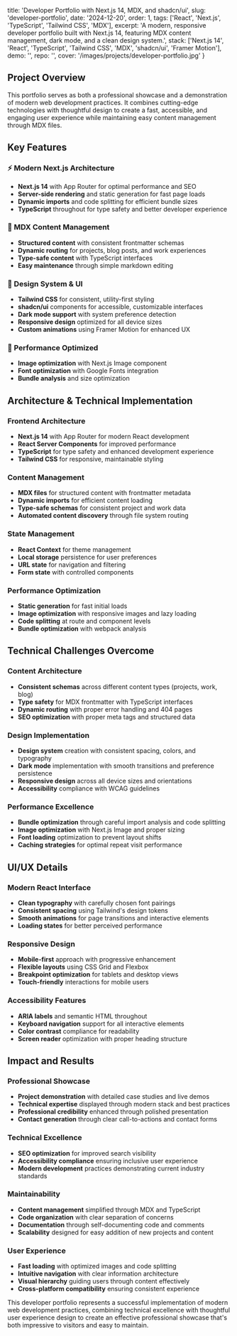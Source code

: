   title: 'Developer Portfolio with Next.js 14, MDX, and shadcn/ui',
  slug: 'developer-portfolio',
  date: '2024-12-20',
  order: 1,
  tags: ['React', 'Next.js', 'TypeScript', 'Tailwind CSS', 'MDX'],
  excerpt: 'A modern, responsive developer portfolio built with Next.js 14, featuring MDX content management, dark mode, and a clean design system.',
  stack: ['Next.js 14', 'React', 'TypeScript', 'Tailwind CSS', 'MDX', 'shadcn/ui', 'Framer Motion'],
  demo: '',
  repo: '',
  cover: '/images/projects/developer-portfolio.jpg'
}

## Project Overview

This portfolio serves as both a professional showcase and a demonstration of modern web development practices. It combines cutting-edge technologies with thoughtful design to create a fast, accessible, and engaging user experience while maintaining easy content management through MDX files.

## Key Features

### ⚡ Modern Next.js Architecture
- **Next.js 14** with App Router for optimal performance and SEO
- **Server-side rendering** and static generation for fast page loads
- **Dynamic imports** and code splitting for efficient bundle sizes
- **TypeScript** throughout for type safety and better developer experience

### 📝 MDX Content Management
- **Structured content** with consistent frontmatter schemas
- **Dynamic routing** for projects, blog posts, and work experiences
- **Type-safe content** with TypeScript interfaces
- **Easy maintenance** through simple markdown editing

### 🎨 Design System & UI
- **Tailwind CSS** for consistent, utility-first styling
- **shadcn/ui** components for accessible, customizable interfaces
- **Dark mode support** with system preference detection
- **Responsive design** optimized for all device sizes
- **Custom animations** using Framer Motion for enhanced UX

### 🚀 Performance Optimized
- **Image optimization** with Next.js Image component
- **Font optimization** with Google Fonts integration
- **Bundle analysis** and size optimization


## Architecture & Technical Implementation

### Frontend Architecture
- **Next.js 14** with App Router for modern React development
- **React Server Components** for improved performance
- **TypeScript** for type safety and enhanced development experience
- **Tailwind CSS** for responsive, maintainable styling

### Content Management
- **MDX files** for structured content with frontmatter metadata
- **Dynamic imports** for efficient content loading
- **Type-safe schemas** for consistent project and work data
- **Automated content discovery** through file system routing

### State Management
- **React Context** for theme management
- **Local storage** persistence for user preferences
- **URL state** for navigation and filtering
- **Form state** with controlled components

### Performance Optimization
- **Static generation** for fast initial loads
- **Image optimization** with responsive images and lazy loading
- **Code splitting** at route and component levels
- **Bundle optimization** with webpack analysis

## Technical Challenges Overcome

### Content Architecture
- **Consistent schemas** across different content types (projects, work, blog)
- **Type safety** for MDX frontmatter with TypeScript interfaces
- **Dynamic routing** with proper error handling and 404 pages
- **SEO optimization** with proper meta tags and structured data

### Design Implementation
- **Design system** creation with consistent spacing, colors, and typography
- **Dark mode** implementation with smooth transitions and preference persistence
- **Responsive design** across all device sizes and orientations
- **Accessibility** compliance with WCAG guidelines

### Performance Excellence
- **Bundle optimization** through careful import analysis and code splitting
- **Image optimization** with Next.js Image and proper sizing
- **Font loading** optimization to prevent layout shifts
- **Caching strategies** for optimal repeat visit performance

## UI/UX Details

### Modern React Interface
- **Clean typography** with carefully chosen font pairings
- **Consistent spacing** using Tailwind's design tokens
- **Smooth animations** for page transitions and interactive elements
- **Loading states** for better perceived performance

### Responsive Design
- **Mobile-first** approach with progressive enhancement
- **Flexible layouts** using CSS Grid and Flexbox
- **Breakpoint optimization** for tablets and desktop views
- **Touch-friendly** interactions for mobile users

### Accessibility Features
- **ARIA labels** and semantic HTML throughout
- **Keyboard navigation** support for all interactive elements
- **Color contrast** compliance for readability
- **Screen reader** optimization with proper heading structure

## Impact and Results

### Professional Showcase
- **Project demonstration** with detailed case studies and live demos
- **Technical expertise** displayed through modern stack and best practices
- **Professional credibility** enhanced through polished presentation
- **Contact generation** through clear call-to-actions and contact forms

### Technical Excellence
- **SEO optimization** for improved search visibility
- **Accessibility compliance** ensuring inclusive user experience
- **Modern development** practices demonstrating current industry standards

### Maintainability
- **Content management** simplified through MDX and TypeScript
- **Code organization** with clear separation of concerns
- **Documentation** through self-documenting code and comments
- **Scalability** designed for easy addition of new projects and content

### User Experience
- **Fast loading** with optimized images and code splitting
- **Intuitive navigation** with clear information architecture
- **Visual hierarchy** guiding users through content effectively
- **Cross-platform compatibility** ensuring consistent experience

This developer portfolio represents a successful implementation of modern web development practices, combining technical excellence with thoughtful user experience design to create an effective professional showcase that's both impressive to visitors and easy to maintain.

